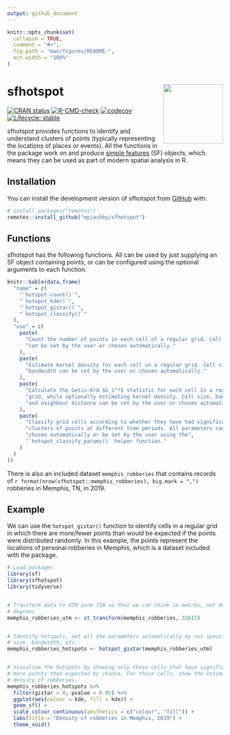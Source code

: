 ```yaml
---
output: github_document
---
```


<!-- README.md is generated from README.Rmd. Please edit that file -->

```r
knitr::opts_chunk$set(
  collapse = TRUE,
  comment = "#>",
  fig.path = "man/figures/README-",
  out.width = "100%"
)
```



# sfhotspot <img src='man/figures/logo.png' align="right" height="139">

<!-- badges: start -->
[![CRAN status](https://www.r-pkg.org/badges/version/sfhotspot)](https://CRAN.R-project.org/package=sfhotspot)
[![R-CMD-check](https://github.com/mpjashby/sfhotspot/workflows/R-CMD-check/badge.svg)](https://github.com/mpjashby/sfhotspot/actions)
[![codecov](https://codecov.io/gh/mpjashby/sfhotspot/branch/main/graph/badge.svg?token=KPS526F0V1)](https://app.codecov.io/gh/mpjashby/sfhotspot)
[![Lifecycle: stable](https://img.shields.io/badge/lifecycle-stable-brightgreen.svg)](https://lifecycle.r-lib.org/articles/stages.html#stable)
<!-- badges: end -->

sfhotspot provides functions to identify and understand clusters of points
(typically representing the locations of places or events). All the functions in
the package work on and produce [simple
features](https://r-spatial.github.io/sf/) (SF) objects, which means they can be
used as part of modern spatial analysis in R.


## Installation

You can install the development version of sfhotspot from 
[GitHub](https://github.com/) with:

``` r
# install.packages("remotes")
remotes::install_github("mpjashby/sfhotspot")
```


## Functions

sfhotspot has the following functions. All can be used by just supplying an SF
object containing points, or can be configured using the optional arguments to
each function.

```r
knitr::kable(data.frame(
  "name" = c(
    "`hotspot_count()`", 
    "`hotspot_kde()`", 
    "`hotspot_gistar()`",
    "`hotspot_classify()`"
  ),
  "use" = c(
    paste(
      "Count the number of points in each cell of a regular grid. Cell size",
      "can be set by the user or chosen automatically."
    ),
    paste(
      "Estimate kernel density for each cell in a regular grid. Cell size and",
      "bandwidth can be set by the user or chosen automatically."
    ),
    paste(
      "Calculate the Getis–Ord $G_i^*$ statistic for each cell in a regular",
      "grid, while optionally estimating kernel density. Cell size, bandwidth",
      "and neighbour distance can be set by the user or chosen automatically."
    ),
    paste(
      "Classify grid cells according to whether they have had significant",
      "clusters of points at different time periods. All parameters can be",
      "chosen automatically or be set by the user using the",
      "`hotspot_classify_params()` helper function."
    )
  )
))
```

There is also an included dataset `memphis_robberies` that contains records of
`r format(nrow(sfhotspot::memphis_robberies), big.mark = ",")` robberies in 
Memphis, TN, in 2019.


## Example

We can use the `hotspot_gistar()` function to identify cells in a regular grid
in which there are more/fewer points than would be expected if the points were
distributed randomly. In this example, the points represent the locations of 
personal robberies in Memphis, which is a dataset included with the package.

```r
# Load packages
library(sf)
library(sfhotspot)
library(tidyverse)


# Transform data to UTM zone 15N so that we can think in metres, not decimal 
# degrees
memphis_robberies_utm <- st_transform(memphis_robberies, 32615)


# Identify hotspots, set all the parameters automatically by not specifying cell 
# size, bandwidth, etc.
memphis_robberies_hotspots <- hotspot_gistar(memphis_robberies_utm)


# Visualise the hotspots by showing only those cells that have significantly
# more points than expected by chance. For those cells, show the estimated
# density of robberies.
memphis_robberies_hotspots %>% 
  filter(gistar > 0, pvalue < 0.05) %>% 
  ggplot(aes(colour = kde, fill = kde)) +
  geom_sf() +
  scale_colour_continuous(aesthetics = c("colour", "fill")) +
  labs(title = "Density of robberies in Memphis, 2019") +
  theme_void()
```
